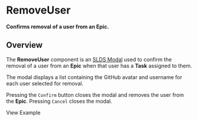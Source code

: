 
<Meta title="Epics/RemoveUser/Docs" />

# RemoveUser

**Confirms removal of a user from an Epic.**

## Overview

The **RemoveUser** component is an
[SLDS Modal](https://react.lightningdesignsystem.com/components/modals/) used to
confirm the removal of a user from an **Epic** when that user has a **Task**
assigned to them.

The modal displays a list containing the GitHub avatar and username for each
user selected for removal.

Pressing the `Confirm` button closes the modal and removes the user from the
**Epic**. Pressing `Cancel` closes the modal.

<LinkTo kind="Epics/RemoveUser" story="Example">
  View Example
</LinkTo>
